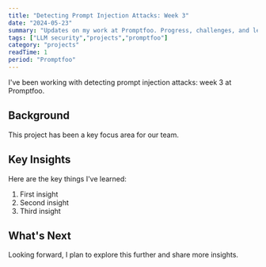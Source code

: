 ```yaml
---
title: "Detecting Prompt Injection Attacks: Week 3"
date: "2024-05-23"
summary: "Updates on my work at Promptfoo. Progress, challenges, and lessons learned."
tags: ["LLM security","projects","promptfoo"]
category: "projects"
readTime: 1
period: "Promptfoo"
---
```


I've been working with detecting prompt injection attacks: week 3 at Promptfoo.

## Background

This project has been a key focus area for our team.

## Key Insights

Here are the key things I've learned:

1. First insight
2. Second insight
3. Third insight

## What's Next

Looking forward, I plan to explore this further and share more insights.

